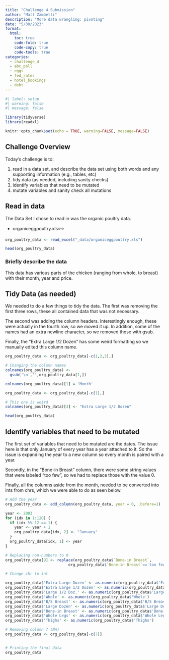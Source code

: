 ```yaml
---
title: "Challenge 4 Submission"
author: "Matt Zambetti"
description: "More data wrangling: pivoting"
date: "5/30/2023"
format:
  html:
    toc: true
    code-fold: true
    code-copy: true
    code-tools: true
categories:
  - challenge_4
  - abc_poll
  - eggs
  - fed_rates
  - hotel_bookings
  - debt
---
```


```r
#| label: setup
#| warning: false
#| message: false

library(tidyverse)
library(readxl)

knitr::opts_chunk$set(echo = TRUE, warning=FALSE, message=FALSE)
```

## Challenge Overview

Today's challenge is to:

1)  read in a data set, and describe the data set using both words and any supporting information (e.g., tables, etc)
2)  tidy data (as needed, including sanity checks)
3)  identify variables that need to be mutated
4)  mutate variables and sanity check all mutations

## Read in data

The Data Set I chose to read in was the organic poultry data.

-   organiceggpoultry.xls⭐⭐

```r

org_poultry_data <- read_excel("_data/organiceggpoultry.xls")

head(org_poultry_data)

```

### Briefly describe the data

This data has various parts of the chicken (ranging from whole, to breast) with their month, year and price.

## Tidy Data (as needed)

We needed to do a few things to tidy the data. The first was removing the first three rows, these all contained data that was not necessary. 

The second was adding the column headers. Interestingly enough, these were actually in the fourth row, so we moved it up. In addition, some of the names had an extra newline character, so we removed those with gsub.

Finally, the "Extra Large 1/2 Dozen" has some weird formatting so we manually edited this column name.


```r

org_poultry_data <- org_poultry_data[-c(1,2,3),]

# Changing the column names
colnames(org_poultry_data) <- 
  gsub('\n','',org_poultry_data[1,])

colnames(org_poultry_data)[1] = 'Month'

org_poultry_data <- org_poultry_data[-c(1),]

# This one is weird
colnames(org_poultry_data)[3] <- "Extra Large 1/2 Dozen"

head(org_poultry_data)

```


## Identify variables that need to be mutated

The first set of variables that need to be mutated are the dates. The issue here is that only January of every year has a year attached to it. So the issue is expanding the year to a new column so every month is paired with a year.

Secondly, in the "Bone-in Breast" column, there were some string values that were labeled "too few", so we had to replace those with the value 0.

Finally, all the columns aside from the month, needed to be converted into ints from chrs, which we were able to do as seen below.


```r

# Add the year
org_poultry_data <- add_column(org_poultry_data, year = 0, .before=1)

year <- 2003
for (idx in 1:120) {
  if (idx %% 12 == 1) {
    year <- year + 1
    org_poultry_data[idx, 2] <- "January"
  }
  org_poultry_data[idx, 1] <- year
}

# Replacing non-numbers to 0
org_poultry_data[9] <- replace(org_poultry_data$`Bone-in Breast`, 
                            org_poultry_data$`Bone-in Breast`=='too few','0')

# Change chr to int

org_poultry_data$'Extra Large Dozen' <- as.numeric(org_poultry_data$'Extra Large Dozen')
org_poultry_data$'Extra Large 1/2 Dozen' <- as.numeric(org_poultry_data$'Extra Large 1/2 Dozen')
org_poultry_data$'Large 1/2 Doz.' <- as.numeric(org_poultry_data$'Large 1/2 Doz.')
org_poultry_data$'Whole' <- as.numeric(org_poultry_data$'Whole')
org_poultry_data$'B/S Breast' <- as.numeric(org_poultry_data$'B/S Breast')
org_poultry_data$'Large Dozen' <- as.numeric(org_poultry_data$'Large Dozen')
org_poultry_data$'Bone-in Breast' <- as.numeric(org_poultry_data$'Bone-in Breast')
org_poultry_data$'Whole Legs' <- as.numeric(org_poultry_data$'Whole Legs')
org_poultry_data$'Thighs' <- as.numeric(org_poultry_data$'Thighs')

# Removing column 7 (NA)
org_poultry_data <- org_poultry_data[-c(7)]


# Printing the final data
org_poultry_data

```

